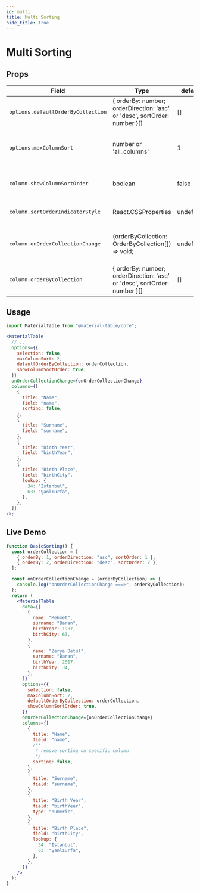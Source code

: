 ```yaml
---
id: multi
title: Multi Sorting
hide_title: true
---
```


# Multi Sorting

## Props

| Field                              | Type                                                                      | default   | Description                                      |
| ---------------------------------- | ------------------------------------------------------------------------- | --------- | ------------------------------------------------ |
| `options.defaultOrderByCollection` | { orderBy: number; orderDirection: 'asc' or 'desc', sortOrder: number }[] | []        | The initial sort state                           |
| `options.maxColumnSort`            | number or 'all_columns'                                                   | 1         | Specifies the amount for of columns to be sorted |
| `column.showColumnSortOrder`       | boolean                                                                   | false     | Display on sort order in the table header        |
| `column.sortOrderIndicatorStyle`   | React.CSSProperties                                                       | undefined | Style of the order indicator                     |
| `column.onOrderCollectionChange`   | (orderByCollection: OrderByCollection[]) => void;                         | undefined | The callback, once the collection changes        |
| `column.orderByCollection`         | { orderBy: number; orderDirection: 'asc' or 'desc', sortOrder: number }[] | []        | Override the current sort state                  |

## Usage

```jsx
import MaterialTable from "@material-table/core";

<MaterialTable
  // ...
  options={{
    selection: false,
    maxColumnSort: 2,
    defaultOrderByCollection: orderCollection,
    showColumnSortOrder: true,
  }}
  onOrderCollectionChange={onOrderCollectionChange}
  columns={[
    {
      title: "Name",
      field: "name",
      sorting: false,
    },
    {
      title: "Surname",
      field: "surname",
    },
    {
      title: "Birth Year",
      field: "birthYear",
    },
    {
      title: "Birth Place",
      field: "birthCity",
      lookup: {
        34: "İstanbul",
        63: "Şanlıurfa",
      },
    },
  ]}
/>;
```

## Live Demo

<InfoBannerAboutGlobalVarsInDemos />

```jsx live
function BasicSorting() {
  const orderCollection = [
    { orderBy: 1, orderDirection: "asc", sortOrder: 1 },
    { orderBy: 2, orderDirection: "desc", sortOrder: 2 },
  ];

  const onOrderCollectionChange = (orderByCollection) => {
    console.log("onOrderCollectionChange ===>", orderByCollection);
  };
  return (
    <MaterialTable
      data={[
        {
          name: "Mehmet",
          surname: "Baran",
          birthYear: 1987,
          birthCity: 63,
        },
        {
          name: "Zerya Betül",
          surname: "Baran",
          birthYear: 2017,
          birthCity: 34,
        },
      ]}
      options={{
        selection: false,
        maxColumnSort: 2,
        defaultOrderByCollection: orderCollection,
        showColumnSortOrder: true,
      }}
      onOrderCollectionChange={onOrderCollectionChange}
      columns={[
        {
          title: "Name",
          field: "name",
          /**
           * remove sorting on specific column
           */
          sorting: false,
        },
        {
          title: "Surname",
          field: "surname",
        },
        {
          title: "Birth Year",
          field: "birthYear",
          type: "numeric",
        },
        {
          title: "Birth Place",
          field: "birthCity",
          lookup: {
            34: "İstanbul",
            63: "Şanlıurfa",
          },
        },
      ]}
    />
  );
}
```
